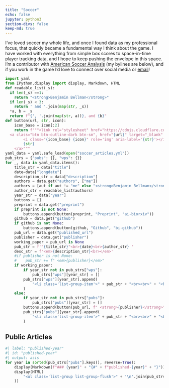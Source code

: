 ```yaml
---
title: "Soccer"
echo: false
jupyter: python3
section-divs: false
keep-md: true
---
```


I've loved soccer my whole life, and once I found data as my professional focus, that quickly became a fundamental way I think about the game. I have worked with everything from simple box scores to space-in-time player tracking data, and I hope to keep pushing the envelope in this space. I'm a contributor with [American Soccer Analysis](https://www.americansocceranalysis.com/) (my bylines are below), and if you work in the game I'd love to connect over social media or [email](mailto:bhbellman@yahoo.com)!

```python
import yaml
from IPython.display import display, Markdown, HTML
def readable_list(_s):
  if len(_s) ==1:
    return "<strong>Benjamin Bellman</strong>"
  if len(_s) < 3:
    return ' and '.join(map(str, _s))
  *a, b = _s
  return f"{', '.join(map(str, a))}, and {b}"
def button(url, str, icon):
    icon_base = icon[:2]
    return f"""<link rel="stylesheet" href="https://cdnjs.cloudflare.com/ajax/libs/font-awesome/4.7.0/css/font-awesome.min.css">
  <a class="btn btn-outline-dark btn-sm", href="{url}" target="_blank" rel="noopener noreferrer">
        <i class="{icon_base} {icon}" role='img' aria-label='{str}'></i>
        {str}
    </a>"""
yaml_data = yaml.safe_load(open("soccer_articles.yml"))
pub_strs = {"pubs": {}, "wps": {}}
for _, data in yaml_data.items():
    title_str = data["title"]
    date=data["longdate"]
    description_str = data["description"]
    authors = data.get("authors", ["me"])
    authors = [aut if aut != "me" else "<strong>Benjamin Bellman</strong>" for aut in authors]
    author_str = readable_list(authors)
    year_str = data["year"]
    buttons = []
    preprint = data.get("preprint")
    if preprint is not None:
        buttons.append(button(preprint, "Preprint", "ai-biorxiv"))
    github = data.get("github")
    if github is not None:
        buttons.append(button(github, "Github", "bi-github"))
    pub_url = data.get("published_url")
    publisher = data.get("publisher")
    working_paper = pub_url is None
    pub_str = f'"{title_str}"<br>{date}<br>{author_str} '
    desc_str = f'<em>{description_str}<br></em>'
    #if publisher is not None:
    #    pub_str += f" <em>{publisher}</em>"
    if working_paper:
        if year_str not in pub_strs["wps"]:
            pub_strs["wps"][year_str] = []
        pub_strs["wps"][year_str].append(
            "<li class='list-group-item'>" + pub_str + "<br><br>" + "<br> " .join(buttons) + "</li>"
        )
    else:
        if year_str not in pub_strs["pubs"]:
            pub_strs["pubs"][year_str] = []
        buttons.append(button(pub_url, f" <strong>{publisher}</strong>", "fa fa-soccer-ball-o"))
        pub_strs["pubs"][year_str].append(
            "<li class='list-group-item'>" + pub_str + "<br><br>" + "<br> " .join(buttons) + "</li>"
        )
```

## Public Articles

```python
#| label: "published-year"
#| id: "published-year"
#| output: asis
for year in sorted(pub_strs["pubs"].keys(), reverse=True):
    display(Markdown(f"### {year}" + "{#" + f"published-{year}" + "}"))
    display(HTML(
        "<ul class='list-group list-group-flush'>" + '\n'.join(pub_strs["pubs"][year]) + "</ul>"
    ))
```
